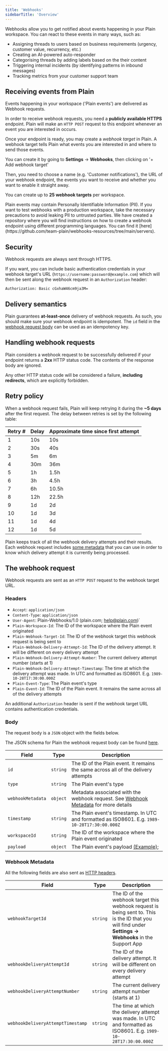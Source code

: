 ```yaml
---
title: 'Webhooks'
sidebarTitle: 'Overview'
---
```


Webhooks allow you to get notified about events happening in your Plain workspace. You can react to these events in many ways, such as:

- Assigning threads to users based on business requirements (urgency, customer value, recurrency, etc.)
- Creating an AI-powered auto-responder
- Categorising threads by adding labels based on the their content
- Triggering internal incidents (by identifying patterns in inbound messages)
- Tracking metrics from your customer support team

## Receiving events from Plain

Events happening in your workspace ('Plain events') are delivered as Webhook requests.

In order to receive webhook requests, you need a **publicly available HTTPS** endpoint. Plain will make
an `HTTP POST` request to this endpoint whenever an event you are interested in occurs.

Once your endpoint is ready, you may create a _webhook target_ in Plain. A webhook target tells Plain what events you
are interested in and where to send those events.

You can create it by going to **Settings** → **Webhooks**, then clicking on '+ Add webhook target'

Then, you need to choose a name (e.g. 'Customer notifications'), the URL of your webhook endpoint, the events you want
to receive and whether you want to enable it straight away.

You can create up to **25 webhook targets** per workspace.

<Warning>
  Plain events may contain Personally Identifiable Information (PII). If you want to test webhooks
  with a production workspace, take the necessary precautions to avoid leaking PII to untrusted
  parties.
</Warning>

<Note>
  We have created a repository where you will find instructions on how to create a webhook endpoint
  using different programming languages. You can find it
  [here](https://github.com/team-plain/webhooks-resources/tree/main/servers).
</Note>

## Security

Webhook requests are always sent through HTTPS.

If you want, you can include basic authentication credentials in your webhook target's URL (`https://username:password@example.com`) which will then be sent along the webhook request in an `Authorization` header:

```text
Authorization: Basic cGxhaW46cm9ja3M=
```

## Delivery semantics

Plain guarantees **at-least-once** delivery of webhook requests. As such, you should make sure your webhook endpoint is idempotent. The `id` field in the [webhook request body](#body) can be used as an idempotency key.

## Handling webhook requests

Plain considers a webhook request to be successfully delivered if your endpoint returns a **2xx** HTTP status code. The contents of the response body are ignored.

Any other HTTP status code will be considered a failure, **including redirects**, which are explicitly forbidden.

## Retry policy

When a webhook request fails, Plain will keep retrying it during the **~5 days** after the first request. The delay between
retries is set by the following table:

| Retry # | Delay | Approximate time since first attempt |
| ------- | ----- | ------------------------------------ |
| 1       | 10s   | 10s                                  |
| 2       | 30s   | 40s                                  |
| 3       | 5m    | 6m                                   |
| 4       | 30m   | 36m                                  |
| 5       | 1h    | 1.5h                                 |
| 6       | 3h    | 4.5h                                 |
| 7       | 6h    | 10.5h                                |
| 8       | 12h   | 22.5h                                |
| 9       | 1d    | 2d                                   |
| 10      | 1d    | 3d                                   |
| 11      | 1d    | 4d                                   |
| 12      | 1d    | 5d                                   |

Plain keeps track of all the webhook delivery attempts and their results. Each webhook request
includes [some metadata](#webhook-metadata) that you can use in order to know which delivery attempt it is currently
being processed.

## The webhook request

Webhook requests are sent as an `HTTP POST` request to the webhook target URL.

### Headers

- `Accept`: `application/json`
- `Content-Type`: `application/json`
- `User-Agent`: Plain-Webhooks/1.0 (plain.com; help@plain.com)`
- `Plain-Workspace-Id`: The ID of the workspace where the Plain event originated
- `Plain-Webhook-Target-Id`: The ID of the webhook target this webhook request is being sent to
- `Plain-Webhook-Delivery-Attempt-Id`: The ID of the delivery attempt. It will be different on every delivery attempt
- `Plain-Webhook-Delivery-Attempt-Number`: The current delivery attempt number (starts at 1)
- `Plain-Webhook-Delivery-Attempt-Timestamp`: The time at which the delivery attempt was made. In UTC and formatted as
  ISO8601. E.g. `1989-10-28T17:30:00.000Z`
- `Plain-Event-Type`: The Plain event's type
- `Plain-Event-Id`: The ID of the Plain event. It remains the same across all of the delivery attempts

An additional `Authorization` header is sent if the webhook target URL contains authentication credentials.

### Body

The request body is a `JSON` object with the fields below.

The JSON schema for Plain the webhook request body can be found [here](https://core-api.uk.plain.com/webhooks/schema.json).

| Field             | Type     | Description                                                                                              |
| ----------------- | -------- | -------------------------------------------------------------------------------------------------------- |
| `id`              | `string` | The ID of the Plain event. It remains the same across all of the delivery attempts                       |
| `type`            | `string` | The Plain event's type                                                                                   |
| `webhookMetadata` | `object` | Metadata associated with the webhook request. See [Webhook Metadata](#webhook-metadata) for more details |
| `timestamp`       | `string` | The Plain event's timestamp. In UTC and formatted as ISO8601. E.g. `1989-10-28T17:30:00.000Z`            |
| `workspaceId`     | `string` | The ID of the workspace where the Plain event originated                                                 |
| `payload`         | `object` | The Plain event's payload [(Example)](/api-reference/webhooks/thread-created);                           |

### Webhook Metadata

All the following fields are also sent as [HTTP headers](#headers).

| Field                             | Type     | Description                                                                                                                                             |
| --------------------------------- | -------- | ------------------------------------------------------------------------------------------------------------------------------------------------------- |
| `webhookTargetId`                 | `string` | The ID of the webhook target this webhook request is being sent to. This is the ID that you will find under **Settings -> Webhooks** in the Support App |
| `webhookDeliveryAttemptId`        | `string` | The ID of the delivery attempt. It will be different on every delivery attempt                                                                          |
| `webhookDeliveryAttemptNumber`    | `string` | The current delivery attempt number (starts at 1)                                                                                                       |
| `webhookDeliveryAttemptTimestamp` | `string` | The time at which the delivery attempt was made. In UTC and formatted as ISO8601. E.g. `1989-10-28T17:30:00.000Z`                                       |
